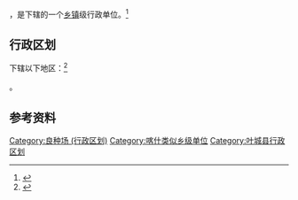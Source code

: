 {{中国乡级行政区|65/31/26/403/000}}

'''{{PAGENAMEBASE}}'''，是{{PRC admin/fullname|65/31/26/403/000|3}}下辖的一个[[乡镇|乡镇]]级行政单位。<ref>{{PRC admin/ref sgc|{{PRC admin/parent|65/31/26/403/000}}}}</ref>

== 行政区划 ==

{{PAGENAMEBASE}}下辖以下地区：<ref>{{PRC admin/ref sgc|65/31/26/403/000}}</ref>

{{PRC admin/children|65/31/26/403/000}}。

== 参考资料 ==

{{reflist}}

{{叶城县行政区划}}
{{新疆行政区划小作品}}

[[Category:良种场_(行政区划)|Category:良种场 (行政区划)]]
[[Category:喀什类似乡级单位|Category:喀什类似乡级单位]]
[[Category:叶城县行政区划|Category:叶城县行政区划]]